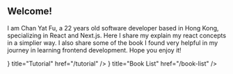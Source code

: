 
## Welcome!

I am Chan Yat Fu, a 22 years old software developer based in Hong Kong, specializing in React and Next.js. Here I share my explain my react concepts in a simplier way. I also share some of the book I found very helpful in my journey in learning frontend development. Hope you enjoy it!

<Cards>
  <Card icon={<FaBuffer />} title="Tutorial" href="/tutorial" />
  <Card icon={<FaRegBookmark />} title="Book List" href="/book-list" />
</Cards>
